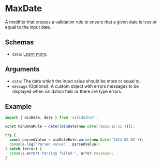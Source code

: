 # MaxDate

A modifier that creates a validation rule to ensure that a given date is less or equal to the input date.

## Schemas

- `date`: [Learn more](/schemas/date).

## Arguments

- `date`: The date which the input value should be more or equal to.
- `message` (Optional): A custom object with errors messages to be displayed when validation fails or there are type errors.

## Example

```ts
import { minDate, date } from 'validathor';

const minDateRule = date([minDate(new Date('2022-12-31'))]);

try {
  const parsedValue = minDateRule.parse(new Date('2023-08-02'));
  console.log('Parsed value:', parsedValue);
} catch (error) {
  console.error('Parsing failed:', error.message);
}
```